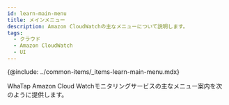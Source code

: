 ```yaml
---
id: learn-main-menu
title: メインメニュー
description: Amazon CloudWatchの主なメニューについて説明します。
tags:
  - クラウド
  - Amazon CloudWatch
  - UI
---
```


{@include: ../common-items/_items-learn-main-menu.mdx}

WhaTap Amazon Cloud Watchモニタリングサービスの主なメニュー案内を次のように提供します。


<DocCardList/>
